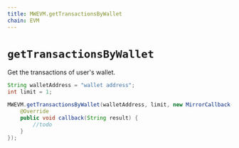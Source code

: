 ```yaml
---
title: MWEVM.getTransactionsByWallet
chain: EVM
---
```


# `getTransactionsByWallet`
Get the transactions of user's wallet.

```java
String walletAddress = "wallet address";
int limit = 1;

MWEVM.getTransactionsByWallet(walletAddress, limit, new MirrorCallback() {
    @Override
    public void callback(String result) {
        //todo
    }
});
```
